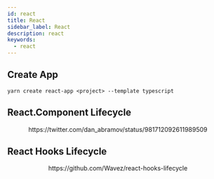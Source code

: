 ```yaml
---
id: react
title: React
sidebar_label: React
description: react
keywords:
  - react
---
```



## Create App

```shell
yarn create react-app <project> --template typescript
```

## React.Component Lifecycle

<center>
  <Image
    img={require("@site/static/img/lang/javascript/react/react-component-lifecycle.jpg")}
    width={750}
  />
</center>
<center>https://twitter.com/dan_abramov/status/981712092611989509</center>

## React Hooks Lifecycle

<center>
  <Image
    img={require("@site/static/img/lang/javascript/react/react-hooks-lifecycle.jpg")}
    width={750}
  />
</center>
<center>https://github.com/Wavez/react-hooks-lifecycle</center>
